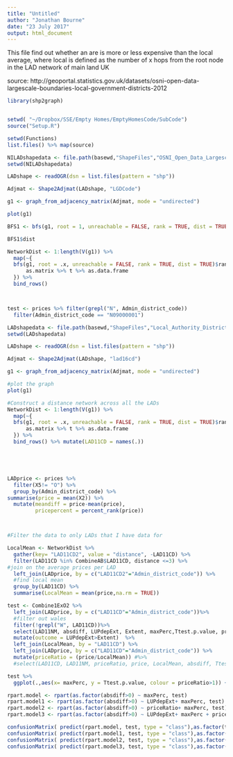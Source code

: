 ```yaml
---
title: "Untitled"
author: "Jonathan Bourne"
date: "23 July 2017"
output: html_document
---
```


This file find out whether an are is more or less expensive than the local average, where local is defined as the number of x hops from the root node in the LAD network of main land UK

source: http://geoportal.statistics.gov.uk/datasets/osni-open-data-largescale-boundaries-local-government-districts-2012


```r
library(shp2graph)


setwd( "~/Dropbox/SSE/Empty Homes/EmptyHomesCode/SubCode")
source("Setup.R")

setwd(Functions)
list.files() %>% map(source)


```

```r

NILADshapedata <- file.path(basewd,"ShapeFiles","OSNI_Open_Data_Largescale_Boundaries__Local_Government_Districts_2012")
setwd(NILADshapedata)

LADshape <- readOGR(dsn = list.files(pattern = "shp"))

Adjmat <- Shape2Adjmat(LADshape, "LGDCode")

g1 <- graph_from_adjacency_matrix(Adjmat, mode = "undirected")

plot(g1)

BFS1 <- bfs(g1, root = 1, unreachable = FALSE, rank = TRUE, dist = TRUE)

BFS1$dist

NetworkDist <- 1:length(V(g1)) %>% 
  map(~{
  bfs(g1, root = .x, unreachable = FALSE, rank = TRUE, dist = TRUE)$rank %>%
      as.matrix %>% t %>% as.data.frame
  }) %>% 
  bind_rows()



test <- prices %>% filter(grepl("N", Admin_district_code))
  filter(Admin_district_code == "N09000001")

```


```r



LADshapedata <- file.path(basewd,"ShapeFiles","Local_Authority_Districts_December_2016_Full_Extent_Boundaries_in_Great_Britain")
setwd(LADshapedata)

LADshape <- readOGR(dsn = list.files(pattern = "shp"))

Adjmat <- Shape2Adjmat(LADshape, "lad16cd")

g1 <- graph_from_adjacency_matrix(Adjmat, mode = "undirected")

#plot the graph
plot(g1)

#Construct a distance network across all the LADs
NetworkDist <- 1:length(V(g1)) %>% 
  map(~{
  bfs(g1, root = .x, unreachable = FALSE, rank = TRUE, dist = TRUE)$rank %>%
      as.matrix %>% t %>% as.data.frame
  }) %>% 
  bind_rows() %>% mutate(LAD11CD = names(.))





LADprice <- prices %>%
  filter(X5!= "O") %>%
  group_by(Admin_district_code) %>%
summarise(price = mean(X2)) %>%
  mutate(meandiff = price-mean(price),
         pricepercent = percent_rank(price))



#Filter the data to only LADs that I have data for

LocalMean <- NetworkDist %>% 
  gather(key= "LAD11CD2", value = "distance", -LAD11CD) %>%
  filter(LAD11CD %in% CombineAB$LAD11CD, distance <=3) %>%
#join on the average prices per LAD
  left_join(LADprice, by = c("LAD11CD2"="Admin_district_code")) %>%
  #find local mean
  group_by(LAD11CD) %>%
  summarise(LocalMean = mean(price,na.rm = TRUE))

test <- Combine1ExO2 %>%
  left_join(LADprice, by = c("LAD11CD"="Admin_district_code"))%>%
  #filter out wales
  filter(!grepl("W", LAD11CD))%>%
  select(LAD11NM, absdiff, LUPdepExt, Extent, maxPerc,Ttest.p.value, pricepercent, LAD11CD) %>%
  mutate(outcome = LUPdepExt>Extent)  %>% 
  left_join(LocalMean, by = "LAD11CD") %>%
  left_join(LADprice, by = c("LAD11CD"="Admin_district_code")) %>%
  mutate(priceRatio = (price/LocalMean)) #%>%
  #select(LAD11CD, LAD11NM, priceRatio, price, LocalMean, absdiff, Ttest.p.value, maxPerc, LUPdepExt)

test %>%
  ggplot(.,aes(x= maxPerc, y = Ttest.p.value, colour = priceRatio>1)) + geom_jitter()

rpart.model <- rpart(as.factor(absdiff>0) ~ maxPerc, test)
rpart.model1 <- rpart(as.factor(absdiff>0) ~ LUPdepExt+ maxPerc, test)
rpart.model2 <- rpart(as.factor(absdiff>0) ~ priceRatio+ maxPerc, test)
rpart.model3 <- rpart(as.factor(absdiff>0) ~ LUPdepExt+ maxPerc + priceRatio, test)

confusionMatrix( predict(rpart.model, test, type = "class"),as.factor(test$absdiff>0))
confusionMatrix( predict(rpart.model1, test, type = "class"),as.factor(test$absdiff>0))
confusionMatrix( predict(rpart.model2, test, type = "class"),as.factor(test$absdiff>0))
confusionMatrix( predict(rpart.model3, test, type = "class"),as.factor(test$absdiff>0))

```

